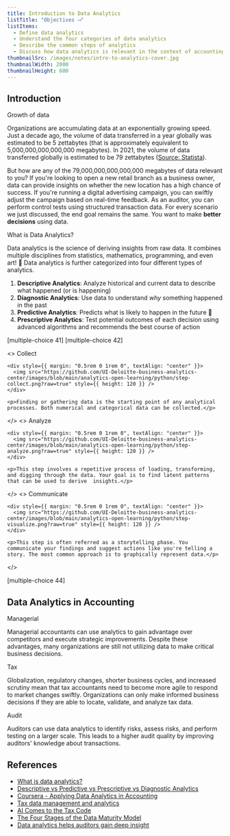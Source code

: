 ```yaml
---
title: Introduction to Data Analytics
listTitle: "Objectives ⟶"
listItems:
  - Define data analytics
  - Understand the four categories of data analytics
  - Describe the common steps of analytics
  - Discuss how data analytics is relevant in the context of accounting
thumbnailSrc: /images/notes/intro-to-analytics-cover.jpg
thumbnailWidth: 2000
thumbnailHeight: 600
---
```


<CenteredColumn>

## Introduction

<Chip color="black">Growth of data</Chip>

Organizations are accumulating data at an exponentially growing speed. Just a decade ago, the volume of data transferred in a year globally was estimated to be 5 zettabytes (that is approximately equivalent to 5,000,000,000,000,000 megabytes). In 2021, the volume of data transferred globally is estimated to be 79 zettabytes ([Source: Statista](https://www.statista.com/statistics/871513/worldwide-data-created/)).

But how are any of the 79,000,000,000,000,000 megabytes of data relevant to you? If you're looking to open a new retail branch as a business owner, data can provide insights on whether the new location has a high chance of success. If you're running a digital advertising campaign, you can swiftly adjust the campaign based on real-time feedback. As an auditor, you can perform control tests using structured transaction data. For every scenario we just discussed, the end goal remains the same. You want to make **better decisions** using data.

<Chip color="black">What is Data Analytics?</Chip>

Data analytics is the science of deriving insights from raw data. It combines multiple disciplines from statistics, mathematics, programming, and even art! 🎨 Data analytics is further categorized into four different types of analytics.

1.  **Descriptive Analytics**: Analyze historical and current data to describe what happened (or is happening)
2.  **Diagnostic Analytics**: Use data to understand _why_ something happened in the past
3.  **Predictive Analytics**: Predicts what is likely to happen in the future 🔮
4.  **Prescriptive Analytics**: Test potential outcomes of each decision using advanced algorithms and recommends the best course of action

</CenteredColumn>

[multiple-choice 41]
[multiple-choice 42]

<RowBoxItems title="Steps in working with data" color="orange">
  <>
    <Chip color="orange">Collect</Chip>

    <div style={{ margin: "0.5rem 0 1rem 0", textAlign: "center" }}>
      <img src="https://github.com/UI-Deloitte-business-analytics-center/images/blob/main/analytics-open-learning/python/step-collect.png?raw=true" style={{ height: 120 }} />
    </div>

    <p>Finding or gathering data is the starting point of any analytical processes. Both numerical and categorical data can be collected.</p>

  </>
  <>
    <Chip color="orange">Analyze</Chip>

    <div style={{ margin: "0.5rem 0 1rem 0", textAlign: "center" }}>
      <img src="https://github.com/UI-Deloitte-business-analytics-center/images/blob/main/analytics-open-learning/python/step-analyze.png?raw=true" style={{ height: 120 }} />
    </div>

    <p>This step involves a repetitive process of loading, transforming, and digging through the data. Your goal is to find latent patterns that can be used to derive  insights.</p>

  </>
  <>
    <Chip color="orange">Communicate</Chip>

    <div style={{ margin: "0.5rem 0 1rem 0", textAlign: "center" }}>
      <img src="https://github.com/UI-Deloitte-business-analytics-center/images/blob/main/analytics-open-learning/python/step-visualize.png?raw=true" style={{ height: 120 }} />
    </div>

    <p>This step is often referred as a storytelling phase. You communicate your findings and suggest actions like you're telling a story. The most common approach is to graphically represent data.</p>

  </>
</RowBoxItems>

[multiple-choice 44]

<CenteredColumn>

## Data Analytics in Accounting

<Chip color="black">Managerial</Chip>

Managerial accountants can use analytics to gain advantage over competitors and execute strategic improvements. Despite these advantages, many organizations are still not utilizing data to make critical business decisions.

<Chip color="black">Tax</Chip>

Globalization, regulatory changes, shorter business cycles, and increased scrutiny mean that tax accountants need to become more agile to respond to market changes swiftly. Organizations can only make informed business decisions if they are able to locate, validate, and analyze tax data.

<Chip color="black">Audit</Chip>

Auditors can use data analytics to identify risks, assess risks, and perform testing on a larger scale. This leads to a higher audit quality by improving auditors' knowledge about transactions.

## References

- [What is data analytics?](https://www.cio.com/article/3606151/what-is-data-analytics-analyzing-and-managing-data-for-decisions.html "What is data analytics? Analyzing and managing data for decisions")
- [Descriptive vs Predictive vs Prescriptive vs Diagnostic Analytics](https://www.selecthub.com/business-intelligence/predictive-descriptive-prescriptive-analytics/ "Descriptive vs Predictive vs Prescriptive vs Diagnostic Analytics")
- [Coursera - Applying Data Analytics in Accounting](https://www.coursera.org/learn/applying-data-analytics-accounting "Applying Data Analytics in Accounting")
- [Tax data management and analytics](https://www.pwc.com/my/en/services/consulting-index/analytics/tax-data-management-analytics.html "Tax data management and analytics
")
- [AI Comes to the Tax Code](https://www.wsj.com/articles/ai-comes-to-the-tax-code-11582713000 "AI Comes to the Tax Code")
- [The Four Stages of the Data Maturity Model](https://www.cio.com/article/3077871/the-four-stages-of-the-data-maturity-model.html "The Four Stages of the Data Maturity Model")
- [Data analytics helps auditors gain deep insight](https://www.journalofaccountancy.com/issues/2015/apr/data-analytics-for-auditors.html "Data analytics helps auditors gain deep insight")

</CenteredColumn>

